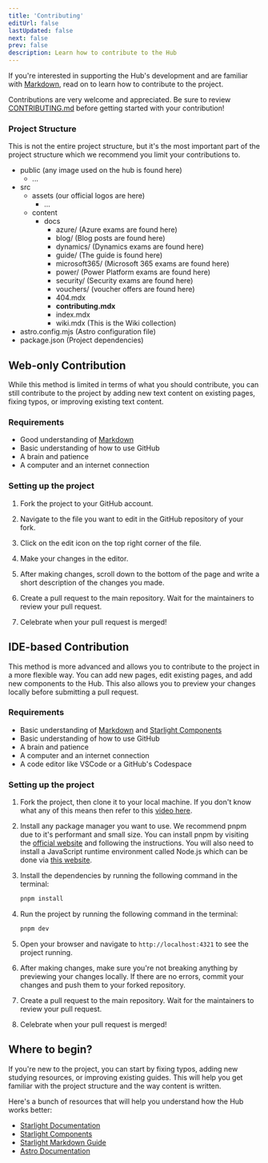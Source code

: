 ```yaml
---
title: 'Contributing'
editUrl: false
lastUpdated: false
next: false
prev: false
description: Learn how to contribute to the Hub
---
```


If you're interested in supporting the Hub's development and are familiar with [Markdown](https://starlight.astro.build/guides/authoring-content/), read on to learn how to contribute to the project. 

Contributions are very welcome and appreciated. Be sure to review [CONTRIBUTING.md](https://github.com/mscerts/hub/blob/main/.github/CONTRIBUTING.md) before getting started with your contribution!

### Project Structure

This is not the entire project structure, but it's the most important part of the project structure which we recommend you limit your contributions to.

<FileTree>

- public (any image used on the hub is found here)
   - ...
- src
  - assets (our official logos are here)
    - ...
  - content
    - docs 
      - azure/ (Azure exams are found here)
      - blog/ (Blog posts are found here)
      - dynamics/ (Dynamics exams are found here)
      - guide/ (The guide is found here)
      - microsoft365/ (Microsoft 365 exams are found here)
      - power/ (Power Platform exams are found here)
      - security/ (Security exams are found here)
      - vouchers/ (voucher offers are found here)
      - 404.mdx
      - **contributing.mdx**
      - index.mdx
      - wiki.mdx (This is the Wiki collection)
- astro.config.mjs (Astro configuration file)
- package.json (Project dependencies)

</FileTree>


## Web-only Contribution

While this method is limited in terms of what you should contribute, you can still contribute to the project by adding new text content on existing pages, fixing typos, or improving existing text content.

### Requirements 

- Good understanding of [Markdown](https://starlight.astro.build/guides/authoring-content/)
- Basic understanding of how to use GitHub
- A brain and patience
- A computer and an internet connection

### Setting up the project

<Steps>

1. Fork the project to your GitHub account.

2. Navigate to the file you want to edit in the GitHub repository of your fork.

3. Click on the edit icon on the top right corner of the file.

4. Make your changes in the editor.

5. After making changes, scroll down to the bottom of the page and write a short description of the changes you made.

6. Create a pull request to the main repository. Wait for the maintainers to review your pull request.

7. Celebrate when your pull request is merged!

</Steps>

## IDE-based Contribution

This method is more advanced and allows you to contribute to the project in a more flexible way. You can add new pages, edit existing pages, and add new components to the Hub. 
This also allows you to preview your changes locally before submitting a pull request.

### Requirements 

- Basic understanding of [Markdown](https://starlight.astro.build/guides/authoring-content/) and [Starlight Components](https://starlight.astro.build/components/using-components/)
- Basic understanding of how to use GitHub
- A brain and patience
- A computer and an internet connection
- A code editor like VSCode or a GitHub's Codespace

### Setting up the project


<Steps>

1. Fork the project, then clone it to your local machine. If you don't know what any of this means then refer to this [video here](https://youtu.be/CML6vfKjQss?t=106).

2. Install any package manager you want to use. We recommend pnpm due to it's performant and small size. 
   You can install pnpm by visiting the [official website](https://pnpm.io/installation) and following the instructions. You will also need to install a JavaScript runtime      environment called Node.js which can be done via [this website](https://nodejs.org/en/download).


3. Install the dependencies by running the following command in the terminal:

   ```bash
   pnpm install
   ```
4. Run the project by running the following command in the terminal:

   ```bash
   pnpm dev
   ```
5. Open your browser and navigate to `http://localhost:4321` to see the project running.

6. After making changes, make sure you're not breaking anything by previewing your changes locally.
   If there are no errors, commit your changes and push them to your forked repository.

7. Create a pull request to the main repository. Wait for the maintainers to review your pull request.

8. Celebrate when your pull request is merged!

</Steps>


## Where to begin?

If you're new to the project, you can start by fixing typos, adding new studying resources, or improving existing guides. 
This will help you get familiar with the project structure and the way content is written.

Here's a bunch of resources that will help you understand how the Hub works better:

- [Starlight Documentation](https://starlight.astro.build/)
- [Starlight Components](https://starlight.astro.build/components/using-components/)
- [Starlight Markdown Guide](https://starlight.astro.build/guides/authoring-content/)
- [Astro Documentation](https://docs.astro.build/)

 

